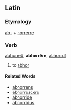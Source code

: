 ==Latin==
===Etymology===
[[ab-]] + [[horrerre]]
===Verb===
[[abhorreo|abhorreō]], '''abhorrēre''', [[abhorrui|abhorruī]]

#to [[abhor]]
====Related Words====
*[[abhorrens]]
*[[abhorrescere]]
*[[abhorride]]
*[[abhorridus]]